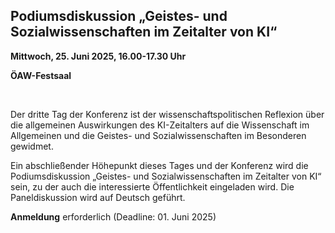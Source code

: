 ## **Podiumsdiskussion „Geistes- und Sozialwissenschaften im Zeitalter von KI“**

**Mittwoch, 25. Juni 2025, 16.00-17.30 Uhr**

**ÖAW-Festsaal**

 

Der dritte Tag der Konferenz ist der wissenschaftspolitischen Reflexion über die allgemeinen Auswirkungen des KI-Zeitalters auf die Wissenschaft im Allgemeinen und die Geistes- und Sozialwissenschaften im Besonderen gewidmet.

Ein abschließender Höhepunkt dieses Tages und der Konferenz wird die Podiumsdiskussion „Geistes- und Sozialwissenschaften im Zeitalter von KI“ sein, zu der auch die interessierte Öffentlichkeit eingeladen wird. Die Paneldiskussion wird auf Deutsch geführt.

**Anmeldung** erforderlich (Deadline: 01. Juni 2025)
